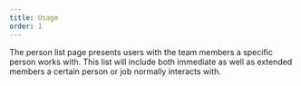```yaml
---
title: Usage
order: 1
---
```



<Paragraph size="lead">
  The person list page presents users with the team members a specific person
  works with. This list will include both immediate as well as extended members
  a certain person or job normally interacts with.
</Paragraph>
